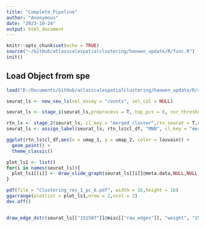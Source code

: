 ```yaml
---
title: "Complete_Pipeline"
author: "Anonymous"
date: "2023-10-24"
output: html_document
---
```


```r
knitr::opts_chunk$set(echo = TRUE)
source("~/GitHub/atlasscalespatialclustering/haowen_update/R/func.R")
init()
```

## Load Object from spe

```r
load("D:/Documents/GitHub/atlasscalespatialclustering/haowen_update/R/spe_QC_spotsRemoved.Rdata")

seurat_ls <- new_seu_ls(sel_assay = "counts", sel_col = NULL)

seurat_ls <- stage_1(seurat_ls,preprocess = T, top_pcs = 6, cor_threshold = 0.6, edge_smoothing = T, nn = 6, use_glmpca = T, use_leiden = F)

rtn_ls <- stage_2(seurat_ls, cl_key = "merged_cluster",rtn_seurat = T,nn_2 = 10,method = "MNN",top_pcs = 6, use_glmpca = T, rare_ct = "m", resolution = 1)
seurat_ls <- assign_label(seurat_ls, rtn_ls$cl_df, "MNN", cl_key = "merged_cluster")

ggplot(rtn_ls$cl_df,aes(x = umap_1, y = umap_2, color = louvain)) + 
  geom_point() + 
  theme_classic()

plot_ls1 <- list()
for(i in names(seurat_ls)){
  plot_ls1[[i]] <- draw_slide_graph(seurat_ls[[i]]@meta.data,NULL,NULL,"sec_cluster_MNN", filp = F) + labs(title = i)
}

pdf(file = "Clustering_res_1_pc_6.pdf", width = 16,height = 16)
ggarrange(plotlist = plot_ls1,nrow = 2,ncol = 2)
dev.off()


draw_edge_dstr(seurat_ls[["151507"]]@misc[["raw_edges"]], "weight", "151507")

```
